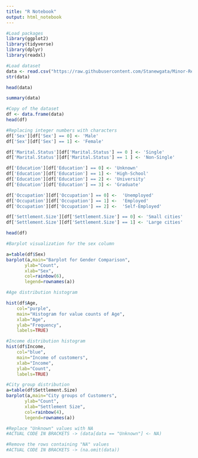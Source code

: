 ---
title: "R Notebook"
output: html_notebook
---

```{r}
#Load packages
library(ggplot2)
library(tidyverse)
library(dplyr)
library(readxl)
```

```{r}
#Load dataset
data <- read.csv("https://raw.githubusercontent.com/Stanewgata/Minor-Repository/main/Individual2.csv")
str(data)
```

```{r}
head(data)
```

```{r}
summary(data)
```

```{r}
#Copy of the dataset
df <- data.frame(data)  
head(df)
```

```{r}
#Replacing integer numbers with characters
df['Sex'][df['Sex'] == 0] <- 'Male'
df['Sex'][df['Sex'] == 1] <- 'Female'

df['Marital.Status'][df['Marital.Status'] == 0 ] <- 'Single'
df['Marital.Status'][df['Marital.Status'] == 1 ] <- 'Non-Single'

df['Education'][df['Education'] == 0] <- 'Unknown'
df['Education'][df['Education'] == 1] <- 'High-School'
df['Education'][df['Education'] == 2] <- 'University'
df['Education'][df['Education'] == 3] <- 'Graduate'

df['Occupation'][df['Occupation'] == 0] <-  'Unemployed'
df['Occupation'][df['Occupation'] == 1] <-  'Employed'
df['Occupation'][df['Occupation'] == 2] <-  'Self-Employed'

df['Settlement.Size'][df['Settlement.Size'] == 0] <- 'Small cities'
df['Settlement.Size'][df['Settlement.Size'] == 1] <- 'Large cities'
```

```{r}
head(df)
```

```{r}
#Barplot visualization for the sex column

a=table(df$Sex)
barplot(a,main="Barplot for Gender Comparison",
       ylab="Count",
       xlab="Sex",
       col=rainbow(6),
       legend=rownames(a))
```

```{r}
#Age distribution histogram

hist(df$Age,
    col="purple",
    main="Histogram for value counts of Age",
    xlab="Age",
    ylab="Frequency",
    labels=TRUE)
```

```{r}
#Income distribution histogram
hist(df$Income,
    col="blue",
    main="Income of customers",
    xlab="Income",
    ylab="Count",
    labels=TRUE)
```

```{r}
#City group distribution
a=table(df$Settlement.Size)
barplot(a,main="City groups of Customers",
       ylab="Count",
       xlab="Settlement Size",
       col=rainbow(4),
       legend=rownames(a))
```

```{r}
#Replace "Unknown" values with NA
#ACTUAL CODE IN BRACKETS -> (data[data == "Unknown"] <- NA)

#Remove the rows containing "NA" values
#ACTUAL CODE IN BRACKETS -> (na.omit(data))
```